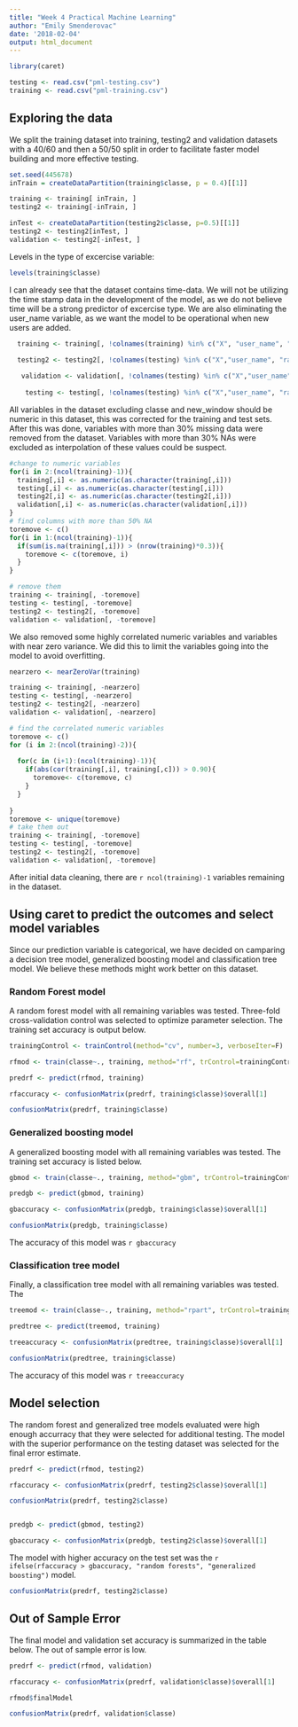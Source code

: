 ```yaml
---
title: "Week 4 Practical Machine Learning"
author: "Emily Smenderovac"
date: '2018-02-04'
output: html_document
---
```


```r
library(caret)

testing <- read.csv("pml-testing.csv")
training <- read.csv("pml-training.csv")
```
## Exploring the data

We split the training dataset into training, testing2 and validation datasets with a 40/60 and then a 50/50 split in order to facilitate faster model building and more effective testing.

```r
set.seed(445678)
inTrain = createDataPartition(training$classe, p = 0.4)[[1]]

training <- training[ inTrain, ]
testing2 <- training[-inTrain, ]

inTest <- createDataPartition(testing2$classe, p=0.5)[[1]]
testing2 <- testing2[inTest, ]
validation <- testing2[-inTest, ]

```


Levels in the type of excercise variable:
```r
levels(training$classe)
```
I can already see that the dataset contains time-data. We will not be utilizing the time stamp data in the development of the model, as we do not believe time will be a strong predictor of excercise type. We are also eliminating the user_name variable, as we want the model to be operational when new users are added.

```r
  training <- training[, !colnames(training) %in% c("X", "user_name", "raw_timestamp_part_1", "raw_timestamp_part_2", "cvtd_timestamp")]

  testing2 <- testing2[, !colnames(testing) %in% c("X","user_name", "raw_timestamp_part_1", "raw_timestamp_part_2", "cvtd_timestamp")]
  
   validation <- validation[, !colnames(testing) %in% c("X","user_name", "raw_timestamp_part_1", "raw_timestamp_part_2", "cvtd_timestamp")]
   
    testing <- testing[, !colnames(testing) %in% c("X","user_name", "raw_timestamp_part_1", "raw_timestamp_part_2", "cvtd_timestamp")]
```


All variables in the dataset excluding classe and new_window should be numeric in this dataset, this was corrected for the training and test sets. After this was done, variables with more than 30% missing data were removed from the dataset. Variables with more than 30% NAs were excluded as interpolation of these values could be suspect.
```r
#change to numeric variables
for(i in 2:(ncol(training)-1)){
  training[,i] <- as.numeric(as.character(training[,i]))
  testing[,i] <- as.numeric(as.character(testing[,i]))
  testing2[,i] <- as.numeric(as.character(testing2[,i]))
  validation[,i] <- as.numeric(as.character(validation[,i]))
}
# find columns with more than 50% NA
toremove <- c()
for(i in 1:(ncol(training)-1)){
  if(sum(is.na(training[,i])) > (nrow(training)*0.3)){
    toremove <- c(toremove, i)
  }
}

# remove them
training <- training[, -toremove]
testing <- testing[, -toremove]
testing2 <- testing2[, -toremove]
validation <- validation[, -toremove]
```


We also removed some highly correlated numeric variables and variables with near zero variance. We did this to limit the variables going into the model to avoid overfitting. 

```r
nearzero <- nearZeroVar(training)

training <- training[, -nearzero]
testing <- testing[, -nearzero]
testing2 <- testing2[, -nearzero]
validation <- validation[, -nearzero]

# find the correlated numeric variables
toremove <- c()
for (i in 2:(ncol(training)-2)){
  
  for(c in (i+1):(ncol(training)-1)){
    if(abs(cor(training[,i], training[,c])) > 0.90){
      toremove<- c(toremove, c)
    }
  }
  
}
toremove <- unique(toremove)
# take them out
training <- training[, -toremove]
testing <- testing[, -toremove]
testing2 <- testing2[, -toremove]
validation <- validation[, -toremove]
```


After initial data cleaning, there are `r ncol(training)-1` variables remaining in the dataset. 

## Using caret to predict the outcomes and select model variables


Since our prediction variable is categorical, we have decided on camparing a decision tree model, generalized boosting model and classification tree model. We believe these methods might work better on this dataset. 


### Random Forest model

A random forest model with all remaining variables was tested. Three-fold cross-validation control was selected to optimize parameter selection. The training set accuracy is output below.
```r
trainingControl <- trainControl(method="cv", number=3, verboseIter=F)

rfmod <- train(classe~., training, method="rf", trControl=trainingControl)

predrf <- predict(rfmod, training)

rfaccuracy <- confusionMatrix(predrf, training$classe)$overall[1]

confusionMatrix(predrf, training$classe)

```



### Generalized boosting model

A generalized boosting model with all remaining variables was tested. The training set accuracy is listed below. 
```r
gbmod <- train(classe~., training, method="gbm", trControl=trainingControl)

predgb <- predict(gbmod, training)

gbaccuracy <- confusionMatrix(predgb, training$classe)$overall[1]

confusionMatrix(predgb, training$classe)
```
The accuracy of this model was `r gbaccuracy`


### Classification tree model

Finally, a classification tree model with all remaining variables was tested. The  
```r
treemod <- train(classe~., training, method="rpart", trControl=trainingControl)

predtree <- predict(treemod, training)

treeaccuracy <- confusionMatrix(predtree, training$classe)$overall[1]

confusionMatrix(predtree, training$classe)
```
The accuracy of this model was `r treeaccuracy`

## Model selection

The random forest and generalized tree models evaluated were high enough accurracy that they were selected for additional testing. The model with the superior performance on the testing dataset was selected for the final error estimate. 

```r

predrf <- predict(rfmod, testing2)

rfaccuracy <- confusionMatrix(predrf, testing2$classe)$overall[1]

confusionMatrix(predrf, testing2$classe)


predgb <- predict(gbmod, testing2)

gbaccuracy <- confusionMatrix(predgb, testing2$classe)$overall[1]

```

The model with higher accuracy on the test set was the `r ifelse(rfaccuracy > gbaccuracy, "random forests", "generalized boosting")` model.

```r
confusionMatrix(predrf, testing2$classe)
```

## Out of Sample Error

The final model and validation set accuracy is summarized in the table below. The out of sample error is low. 

```r

predrf <- predict(rfmod, validation)

rfaccuracy <- confusionMatrix(predrf, validation$classe)$overall[1]

rfmod$finalModel

confusionMatrix(predrf, validation$classe)

```

